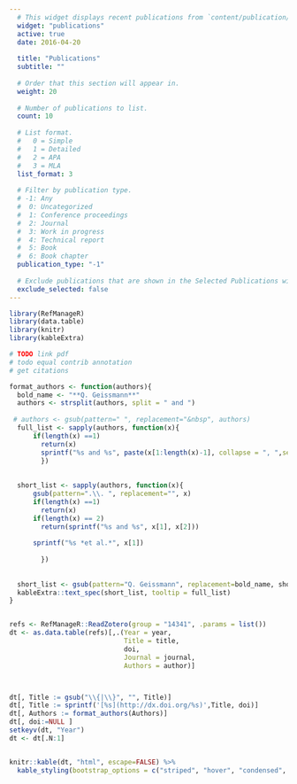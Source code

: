 ```yaml
---
  # This widget displays recent publications from `content/publication/`.
  widget: "publications"
  active: true
  date: 2016-04-20
  
  title: "Publications"
  subtitle: ""
  
  # Order that this section will appear in.
  weight: 20
  
  # Number of publications to list.
  count: 10
  
  # List format.
  #   0 = Simple
  #   1 = Detailed
  #   2 = APA
  #   3 = MLA
  list_format: 3
  
  # Filter by publication type.
  # -1: Any
  #  0: Uncategorized
  #  1: Conference proceedings
  #  2: Journal
  #  3: Work in progress
  #  4: Technical report
  #  5: Book
  #  6: Book chapter
  publication_type: "-1"
  
  # Exclude publications that are shown in the Selected Publications widget?
  exclude_selected: false
---
```



```r
library(RefManageR)
library(data.table)
library(knitr)
library(kableExtra)

# TODO link pdf
# todo equal contrib annotation
# get citations

format_authors <- function(authors){
  bold_name <- "**Q. Geissmann**"
  authors <- strsplit(authors, split = " and ")
  
 # authors <- gsub(pattern=" ", replacement="&nbsp", authors)
  full_list <- sapply(authors, function(x){
      if(length(x) ==1) 
        return(x)
        sprintf("%s and %s", paste(x[1:length(x)-1], collapse = ", ",sep = ""), x[length(x)])
        })
  
  
  short_list <- sapply(authors, function(x){
      gsub(pattern=".\\. ", replacement="", x)
      if(length(x) ==1) 
        return(x)
      if(length(x) == 2)
        return(sprintf("%s and %s", x[1], x[2]))
      
      sprintf("%s *et al.*", x[1])
    
        })
  
  
  short_list <- gsub(pattern="Q. Geissmann", replacement=bold_name, short_list)
  kableExtra::text_spec(short_list, tooltip = full_list)  
}


refs <- RefManageR::ReadZotero(group = "14341", .params = list())
dt <- as.data.table(refs)[,.(Year = year, 
                             Title = title, 
                             doi, 
                             Journal = journal,
                             Authors = author)]



dt[, Title := gsub("\\{|\\}", "", Title)]
dt[, Title := sprintf('[%s](http://dx.doi.org/%s)',Title, doi)]
dt[, Authors := format_authors(Authors)]
dt[, doi:=NULL ]
setkeyv(dt, "Year")
dt <- dt[.N:1]


knitr::kable(dt, "html", escape=FALSE) %>%
  kable_styling(bootstrap_options = c("striped", "hover", "condensed", "responsive"))

```
